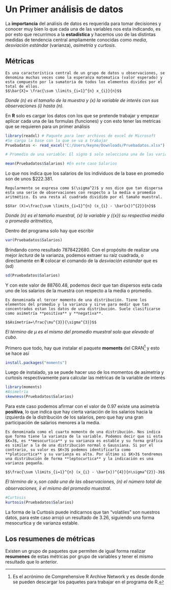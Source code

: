 # Un Primer análisis de datos
La **importancia** del análisis de datos es requerida para tomar decisiones y conocer muy bien lo que cada una de las variables nos esta indicando, es por esto que recurrimos a la **estadística** y hacemos uso de las distintas medidas de tendencia central ampliamente conocidas como _media_, _desviación estándar_ (varianza), _asimetría_ y _curtosis_.

## Métricas  

```definition
Es una característica central de un grupo de datos u observaciones, se denomina muchas veces como la esperanza matematica (valor esperado) y esta compuesto por la sumatoria de todos los elementos dividos por el total de ellos.
$$\bar{X}= \frac{\sum \limits_{i=1}^{n} x_{i}}{n}$$

```
_Donde (n) es el tamaño de la muestra y (x) la variable de interés con sus observaciones (i) hasta (n)._

En **R** solo es cargar los datos con los que se pretende trabajar y empezar aplicar cada una de las formulas (funciones) y con esto tener las metricas que se requieren para un primer análisis

```r
library(readxl) # Paquete para leer archivos de excel de Microsoft 
#Se carga la base con la que se va a trabajar
Pruebadatos <- read_excel("C:/Users/keyne/Downloads/Pruebadatos.xlsx")

# Promedio de una variable: El signo $ solo selecciona una de las variables de la base

mean(Pruebadatos$Salarios) #En este caso Salarios
```

Lo que nos indica que los salarios de los individuos de la base en promedio son de unos $222.381. 

```definition
Regularmente se expresa como $(\sigma^2)$ y nos dice que tan dispersa esta una serie de observaciones con respecto a la media o promedio aritmético. Es una resta al cuadrado dividido por el tamaño muestral.  

$$Var (X)=\frac{\sum \limits_{i=1}^{n} (x_{i} - \bar{x})^{2}}{n}$$

```
_Donde (n) es el tamaño muestral, (x) la variable y (\bar{x}) su respectiva media o promedio aritmético, _

Dentro del programa solo hay que escribir
```r
var(Pruebadatos$Salarios)
```

Brindando como resultado 7878422680. Con el propósito de realizar una mejor _lectura_ de la varianza, podemos extraer su raíz cuadrada, o directamente en **R** colocar el comando de la _desviación estandar_ que es (sd)

```r
sd(Pruebadatos$Salarios)
```

Y con este valor de 88760.48, podemos decir que tan dispersos esta cada uno de los salarios de la muestra con respecto a la media o promedio.

```definition
Es denominada el tercer momento de una distribución. Tiene los elementos del promedio y la varianza y sirve para medir que tan concentrados estan los datos de una distribución. Suele clasificarse como asimetría **positiva** y **negativa**.  

$$Asímetría=\frac{\mu^{3}}{\sigma^{3}}$$

```
_El término de $\mu$ es el mismo del promedio muestral solo que elevado al cubo_.

Primero que todo, hay que instalar el paquete **moments** del CRAN^[Es el acrónimo de Comprehensive R Archive Network y es desde donde se pueden descargar los paquetes para trabajar en el programa de R.] y esto se hace así

```r
install.packages("moments")
```

Luego de instalado, ya se puede hacer uso de los momentos de asímetria y curtosis respectivamente para calcular las métricas de la variable de interés


```r
library(moments) 
#Asimetría
skewness(Pruebadatos$Salarios)
```

Para este caso podemos afirmar con el valor de 0.97 existe una asimetría **positiva**, lo que indica que hay cierta variación de los salarios hacia la izquierda de la distribución de los salarios, pero que hay una gran participación de salarios menores a la media.


```definition
Es denominada como el cuarto momento de una distribución. Nos indica que forma tiene la varianza de la variable. Podemos decir que si esta $K=3$, es **mesocurtica** y su varianza es estable y su forma gráfica es similar a la de una distribución normal o Gaussiana. Si por el contrario, su valor es $K<3$ podemos identificarla como **platicurtica** y su varianza es alta. Por último si $K>3$ tendremos una distribución de forma **leptocurtica** y la indicación es una varianza pequeña.  

$$\frac{\sum \limits_{i=1}^{n} (x_{i} - \bar{x})^{4}}{n\sigma^{2}}-3$$

```

_El término de $x_{i}$ son cada una de las observaciones, (n) el número total de observaciones, $\bar{x}$  el mismo del promedio muestral_.


```r
#Curtosis
kurtosis(Pruebadatos$Salarios)
```

La forma de la Curtosis puede indicarnos que tan "volatiles" son nuestros datos, para este caso arrojó un resultado de 3.26, siguiendo una forma mesocurtica y de varianza estable.

## Los resumenes de métricas
Existen un grupo de paquetes que permiten de igual forma realizar **resumenes** de estas métricas por grupo de variables y tener el mismo resultado que lo anterior.


